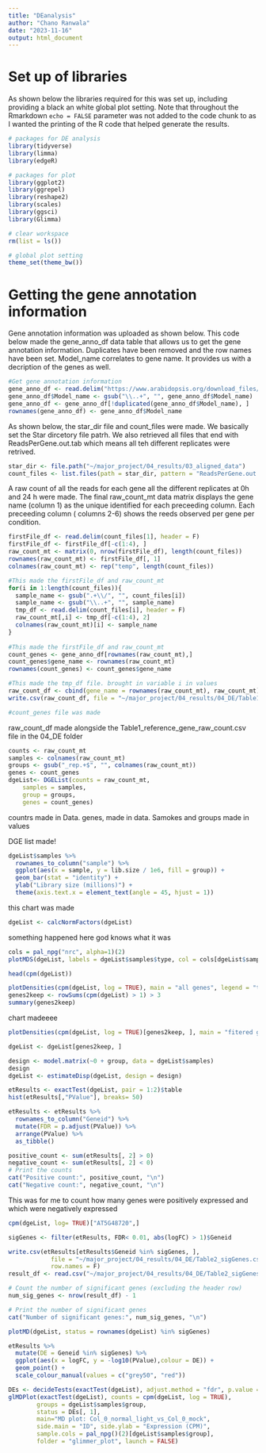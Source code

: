 ```yaml
---
title: "DEanalysis"
author: "Chano Ranwala"
date: "2023-11-16"
output: html_document
---
```


# Set up of libraries

As shown below the libraries required for this was set up, including providing a black an white global plot setting. Note that throughout the Rmarkdown `echo = FALSE` parameter was not added to the code chunk to as I wanted the printing of the R code that helped generate the results.


```r
# packages for DE analysis
library(tidyverse)
library(limma)
library(edgeR)

# packages for plot
library(ggplot2)
library(ggrepel)
library(reshape2)
library(scales)
library(ggsci)
library(Glimma)

# clear workspace
rm(list = ls())

# global plot setting
theme_set(theme_bw())
```

# Getting the gene annotation information

Gene annotation information was uploaded as shown below. This code below made the gene_anno_df data table that allows us to get the gene annotation information. Duplicates have been removed and the row names have been set. Model_name correlates to gene name. It provides us with a decription of the genes as well.


```r
#Get gene annotation information
gene_anno_df <- read.delim("https://www.arabidopsis.org/download_files/Genes/TAIR10_genome_release/TAIR10_functional_descriptions")
gene_anno_df$Model_name <- gsub("\\..+", "", gene_anno_df$Model_name)
gene_anno_df <- gene_anno_df[!duplicated(gene_anno_df$Model_name), ]
rownames(gene_anno_df) <- gene_anno_df$Model_name

```

As shown below, the star_dir file and count_files were made. We basically set the Star dircetory file patrh. We also retrieved all files  that end with ReadsPerGene.out.tab which means all teh different replicates were retrived. 

```r
star_dir <- file.path("~/major_project/04_results/03_aligned_data")
count_files <- list.files(path = star_dir, pattern = "ReadsPerGene.out.tab$", full.names = T)
```

A raw count of all the reads for each gene all the different replicates at 0h and 24 h were made. The final raw_count_mt data matrix displays the gene name (column 1) as the unique identified for each preceeding column. Each preceeding column ( columns 2-6) shows the reeds observed per gene per condition.

```r
firstFile_df <- read.delim(count_files[1], header = F)
firstFile_df <- firstFile_df[-c(1:4), ] 
raw_count_mt <- matrix(0, nrow(firstFile_df), length(count_files))
rownames(raw_count_mt) <- firstFile_df[, 1]
colnames(raw_count_mt) <- rep("temp", length(count_files))

#This made the firstFile_df and raw_count_mt
for(i in 1:length(count_files)){
  sample_name <- gsub(".+\\/", "", count_files[i])
  sample_name <- gsub("\\..+", "", sample_name)
  tmp_df <- read.delim(count_files[i], header = F)
  raw_count_mt[,i] <- tmp_df[-c(1:4), 2]
  colnames(raw_count_mt)[i] <- sample_name
}
  
#This made the firstFile_df and raw_count_mt
count_genes <- gene_anno_df[rownames(raw_count_mt),] 
count_genes$gene_name <- rownames(raw_count_mt)
rownames(count_genes) <- count_genes$gene_name

#This made the tmp_df file. brought in variable i in values
raw_count_df <- cbind(gene_name = rownames(raw_count_mt), raw_count_mt)
write.csv(raw_count_df, file = "~/major_project/04_results/04_DE/Table1_reference_gene_raw_count.csv", row.names = F)

#count_genes file was made
```



raw_count_df made alongside the Table1_reference_gene_raw_count.csv file in the 04_DE folder

```r
counts <- raw_count_mt
samples <- colnames(raw_count_mt)
groups <- gsub("_rep.+$", "", colnames(raw_count_mt))
genes <- count_genes
dgeList<- DGEList(counts = raw_count_mt, 
    samples = samples,
    group = groups, 
    genes = count_genes)
```

countrs made in Data. genes, made in data. Samokes and groups made in values

DGE list made!

```r
dgeList$samples %>%
  rownames_to_column("sample") %>%
  ggplot(aes(x = sample, y = lib.size / 1e6, fill = group)) +
  geom_bar(stat = "identity") +
  ylab("Library size (millions)") + 
  theme(axis.text.x = element_text(angle = 45, hjust = 1))
```
this chart was made

```r
dgeList <- calcNormFactors(dgeList)
```


something happened here god knows what it was

```r
cols = pal_npg("nrc", alpha=1)(2)
plotMDS(dgeList, labels = dgeList$samples$type, col = cols[dgeList$samples$group])
```

```r
head(cpm(dgeList))
```



```r
plotDensities(cpm(dgeList, log = TRUE), main = "all genes", legend = "topright")
genes2keep <- rowSums(cpm(dgeList) > 1) > 3
summary(genes2keep)
```

chart madeeee

```r
plotDensities(cpm(dgeList, log = TRUE)[genes2keep, ], main = "fitered genes", legend = "topright")
```



```r
dgeList <- dgeList[genes2keep, ]
```


```r
design <- model.matrix(~0 + group, data = dgeList$samples)
design
dgeList <- estimateDisp(dgeList, design = design)
```


```r
etResults <- exactTest(dgeList, pair = 1:2)$table
hist(etResults[,"PValue"], breaks= 50)
```


```r
etResults <- etResults %>%
  rownames_to_column("Geneid") %>%
  mutate(FDR = p.adjust(PValue)) %>%
  arrange(PValue) %>%
  as_tibble()
```

```r
positive_count <- sum(etResults[, 2] > 0)
negative_count <- sum(etResults[, 2] < 0)
# Print the counts
cat("Positive count:", positive_count, "\n")
cat("Negative count:", negative_count, "\n")
```


This was for me to count how many genes were positively expressed and which were negatively expressed




```r
cpm(dgeList, log= TRUE)["AT5G48720",]
```

```r
sigGenes <- filter(etResults, FDR< 0.01, abs(logFC) > 1)$Geneid
```

```r
write.csv(etResults[etResults$Geneid %in% sigGenes, ], 
            file = "~/major_project/04_results/04_DE/Table2_sigGenes.csv", 
            row.names = F)
result_df <- read.csv("~/major_project/04_results/04_DE/Table2_sigGenes.csv", header = TRUE)

# Count the number of significant genes (excluding the header row)
num_sig_genes <- nrow(result_df) - 1

# Print the number of significant genes
cat("Number of significant genes:", num_sig_genes, "\n")
```

```r
plotMD(dgeList, status = rownames(dgeList) %in% sigGenes)
```

```r
etResults %>%
  mutate(DE = Geneid %in% sigGenes) %>%
  ggplot(aes(x = logFC, y = -log10(PValue),colour = DE)) +
  geom_point() +
  scale_colour_manual(values = c("grey50", "red"))
```

```r
DEs <- decideTests(exactTest(dgeList), adjust.method = "fdr", p.value = 0.01, lfc = 1)
glMDPlot(exactTest(dgeList), counts = cpm(dgeList, log = TRUE),
        groups = dgeList$samples$group,
        status = DEs[, 1],
        main="MD plot: Col_0_normal_light_vs_Col_0_mock",
        side.main = "ID", side.ylab = "Expression (CPM)",
        sample.cols = pal_npg()(2)[dgeList$samples$group],
        folder = "glimmer_plot", launch = FALSE)
```

```r

```
